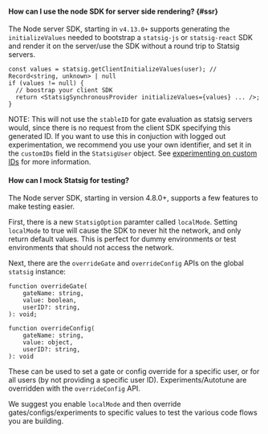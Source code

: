 #### How can I use the node SDK for server side rendering? {#ssr}

The Node server SDK, starting in `v4.13.0+` supports generating the `initializeValues` needed to bootstrap a `statsig-js` or `statsig-react` SDK and render it on the server/use the SDK without a round trip to Statsig servers.

```
const values = statsig.getClientInitializeValues(user); // Record<string, unknown> | null
if (values != null) {
  // boostrap your client SDK
  return <StatsigSynchronousProvider initializeValues={values} ... />;
}
```

NOTE: This will not use the `stableID` for gate evaluation as statsig servers would, since there is no request from the client SDK specifying this generated ID.  If you want to use this in conjuction with logged out experimentation, we recommend you use your own identifier, and set it in the `customIDs` field in the `StatsigUser` object.  See [experimenting on custom IDs](/guides/experiment-on-custom-id-types) for more information.

#### How can I mock Statsig for testing?

The Node server SDK, starting in version 4.8.0+, supports a few features to make testing easier.

First, there is a new `StatsigOption` paramter called `localMode`.  Setting `localMode` to true will cause the SDK to never hit the network, and only return default values.  This is perfect for dummy environments or test environments that should not access the network.

Next, there are the `overrideGate` and `overrideConfig` APIs on the global `statsig` instance:

```
function overrideGate(
    gateName: string,
    value: boolean,
    userID?: string,
): void;
```

```
function overrideConfig(
    gateName: string,
    value: object,
    userID?: string,
): void
```

These can be used to set a gate or config override for a specific user, or for all users (by not providing a specific user ID).  Experiments/Autotune are overridden with the `overrideConfig` API.

We suggest you enable `localMode` and then override gates/configs/experiments to specific values to test the various code flows you are building.
